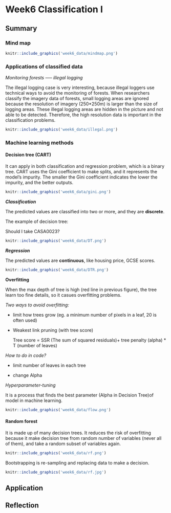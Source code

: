 # Week6 Classification I

## Summary

### Mind map

```r
knitr::include_graphics('week6_data/mindmap.png') 
```

### **Applications of classified data**

*Monitoring forests ----- illegal logging*

The illegal logging case is very interesting, because illegal loggers use technical ways to avoid the monitoring of forests. When researchers classify the imagery data of forests, small logging areas are ignored because the resolution of imagery (250\*250m) is larger than the size of logging areas. These illegal logging areas are hidden in the picture and not able to be detected. Therefore, the high resolution data is important in the classification problems.

```r
knitr::include_graphics('week6_data/illegal.png') 
```

### Machine learning methods

#### **Decision tree (CART)**

It can apply in both classification and regression problem, which is a binary tree. CART uses the Gini coefficient to make splits, and it represents the model's impurity. The smaller the Gini coefficient indicates the lower the impurity, and the better outputs.

```r
knitr::include_graphics('week6_data/gini.png') 
```

***Classification***

The predicted values are classified into two or more, and they are **discrete**.

The example of decision tree:

Should I take CASA0023?

```r
knitr::include_graphics('week6_data/DT.png') 
```

***Regression***

The predicted values are **continuous**, like housing price, GCSE scores.

```r
knitr::include_graphics('week6_data/DTR.png') 
```

**Overfitting**

When the max depth of tree is high (red line in previous figure), the tree learn too fine details, so it casues overfitting problems.

*Two ways to avoid overfitting:*

-   limit how trees grow (eg. a minimum number of pixels in a leaf, 20 is often used)

-   Weakest link pruning (with tree score)

    Tree score = SSR (The sum of squared residuals)+ tree penalty (alpha) \* T (number of leaves)

*How to do in code?*

-   limit number of leaves in each tree

-   change Alpha

*Hyperparameter-tuning*

It is a process that finds the best parameter (Alpha in Decision Tree)of model in machine learning.

```r
knitr::include_graphics('week6_data/flow.png') 
```

#### **Random forest**

It is made up of many decision trees. It reduces the risk of overfitting because it make decision tree from random number of variables (never all of them), and take a random subset of variables again.

```r
knitr::include_graphics('week6_data/rf.png') 
```

Bootstrapping is re-sampling and replacing data to make a decision.
```r
knitr::include_graphics('week6_data/rf.jpg') 
```

## Application

## Reflection
